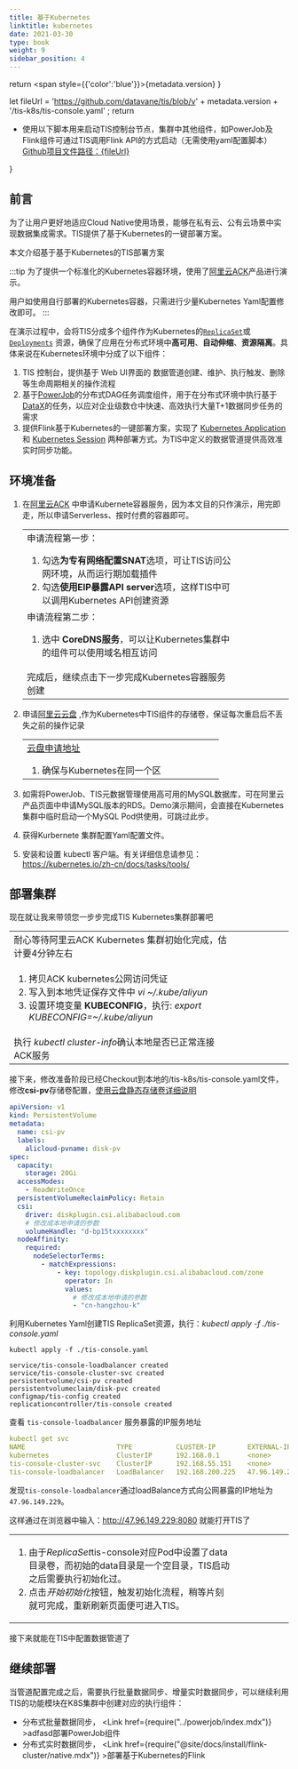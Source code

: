 ```yaml
---
title: 基于Kubernetes
linktitle: kubernetes
date: 2021-03-30
type: book
weight: 9
sidebar_position: 4
---
```


return <span style={{'color':'blue'}}>{metadata.version}</span>
}

let fileUrl = 'https://github.com/datavane/tis/blob/v' + metadata.version + '/tis-k8s/tis-console.yaml' ;
return <p>
 <ul> <li> <span style={{'color':'blue','font-size':'14px'}}>使用以下脚本用来启动TIS控制台节点，集群中其他组件，如PowerJob及Flink组件可通过TIS调用Flink API的方式启动（无需使用yaml配置脚本）</span><br/> <a href={fileUrl}>Github项目文件路径：{fileUrl} </a></li></ul></p>
}

## 前言
为了让用户更好地适应Cloud Native使用场景，能够在私有云、公有云场景中实现数据集成需求。TIS提供了基于Kubernetes的一键部署方案。

本文介绍基于基于Kubernetes的TIS部署方案

:::tip
为了提供一个标准化的Kubernetes容器环境，使用了[阿里云ACK](https://cs.console.aliyun.com/#/k8s/cluster/list)产品进行演示。

用户如使用自行部署的Kubernetes容器，只需进行少量Kubernetes Yaml配置修改即可。
:::

在演示过程中，会将TIS分成多个组件作为Kubernetes的[`ReplicaSet`](https://kubernetes.io/docs/concepts/workloads/controllers/replicaset/)或[`Deployments`](https://kubernetes.io/docs/concepts/workloads/controllers/deployment/)
资源，确保了应用在分布式环境中**高可用**、**自动伸缩**、**资源隔离**。具体来说在Kubernetes环境中分成了以下组件：
1. TIS 控制台，提供基于 Web UI界面的 数据管道创建、维护、执行触发、删除等生命周期相关的操作流程
2. 基于[PowerJob](http://www.powerjob.tech/)的分布式DAG任务调度组件，用于在分布式环境中执行基于[DataX](https://github.com/alibaba/DataX)的任务，以应对企业级数仓中快速、高效执行大量T+1数据同步任务的需求
3. 提供Flink基于Kubernetes的一键部署方案，实现了 [Kubernetes Application](https://nightlies.apache.org/flink/flink-docs-master/docs/deployment/resource-providers/standalone/kubernetes/#application-mode) 和 [Kubernetes Session](https://nightlies.apache.org/flink/flink-docs-master/docs/deployment/resource-providers/standalone/kubernetes/#session-mode)
   两种部署方式。为TIS中定义的数据管道提供高效准实时同步功能。

## 环境准备

1. 在[阿里云ACK](https://cs.console.aliyun.com/#/k8s/cluster/list) 中申请Kubernete容器服务，因为本文目的只作演示，用完即走，所以申请Serverless、按时付费的容器即可。
   <table>
    <tr>
    <td> 申请流程第一步：
     <ol>
      <li>勾选<b>为专有网络配置SNAT</b>选项，可让TIS访问公网环境，从而运行期加载插件</li>
      <li>勾选<b>使用EIP暴露API server</b>选项，这样TIS中可以调用Kubernetes API创建资源</li>
     </ol>
    </td>
    <td> <Figure img={require('./img/apply-aliyun-serverless-k8s.png')}/></td>
    </tr>
   <tr>
    <td>申请流程第二步：
      <ol>
      <li>选中 <b>CoreDNS服务</b>，可以让Kubernetes集群中的组件可以使用域名相互访问</li>
     </ol>
     <br/>
     完成后，继续点击下一步完成Kubernetes容器服务创建
    </td>
    <td><Figure img={require('./img/apply-aliyun-serverless-k8s-2.png')}/>
    </td>
   </tr>
   </table>
2. 申请[阿里云云盘](https://ecs.console.aliyun.com/disk) ,作为Kubernetes中TIS组件的存储卷，保证每次重启后不丢失之前的操作记录
   
   <table>
    <tr>
    <td>
   <a href="https://ecs.console.aliyun.com/disk">云盘申请地址</a>
     <ol>
      <li>确保与Kubernetes在同一个区</li>
     </ol>
    </td>
    <td> <Figure img={require('./img/apply-aliyun-yunpan-1.png')}/></td>
    </tr>
  
   </table>
3. 如需将PowerJob、TIS元数据管理使用高可用的MySQL数据库，可在阿里云产品页面中申请MySQL版本的RDS。Demo演示期间，会直接在Kubernetes集群中临时启动一个MySQL Pod供使用，可跳过此步。
4. 获得Kurbernete 集群配置Yaml配置文件。
  
   
   <GithubK8SYamlUrl/>
5. 安装和设置 kubectl 客户端。有关详细信息请参见：https://kubernetes.io/zh-cn/docs/tasks/tools/

## 部署集群
现在就让我来带领您一步步完成TIS Kubernetes集群部署吧
<table>
<tr>
 <td>
耐心等待阿里云ACK Kubernetes 集群初始化完成，估计要4分钟左右
</td>
<td>
<Figure img={require('./img/create-cluster-waitting-complete.png')}/>
</td>
</tr>

<tr>
 <td>
 <ol>
  <li>拷贝ACK kubernetes公网访问凭证</li>
  <li>写入到本地凭证保存文件中 <i>vi ~/.kube/aliyun</i></li>
  <li>设置环境变量 <b>KUBECONFIG</b>，执行: <i>export KUBECONFIG=~/.kube/aliyun</i></li>
 
 </ol>
  </td>
 <td><Figure img={require('./img/create-cluster-copy-public-certificate.png')}/></td>
</tr>

<tr>
 <td>执行 <i>kubectl cluster-info</i>确认本地是否已正常连接ACK服务</td>
 <td>
<Figure img={require('./img/create-cluster-success-connect-aliyun-k8s.png')}/></td>
</tr>
</table>

接下来，修改准备阶段已经Checkout到本地的/tis-k8s/tis-console.yaml文件，修改<b>csi-pv</b>存储卷配置，[使用云盘静态存储卷详细说明](https://help.aliyun.com/zh/ack/serverless-kubernetes/user-guide/statically-provision-disks)

```yaml
apiVersion: v1
kind: PersistentVolume
metadata:
  name: csi-pv
  labels:
    alicloud-pvname: disk-pv
spec:
  capacity:
    storage: 20Gi
  accessModes:
    - ReadWriteOnce
  persistentVolumeReclaimPolicy: Retain
  csi:
    driver: diskplugin.csi.alibabacloud.com
    # 修改成本地申请的参数
    volumeHandle: "d-bp15txxxxxxxx"
  nodeAffinity:
    required:
      nodeSelectorTerms:
        - matchExpressions:
            - key: topology.diskplugin.csi.alibabacloud.com/zone
              operator: In
              values:
                # 修改成本地申请的参数
                - "cn-hangzhou-k"
```

利用Kubernetes Yaml创建TIS ReplicaSet资源，执行：<i>kubectl apply -f ./tis-console.yaml</i> 
```shell
kubectl apply -f ./tis-console.yaml

service/tis-console-loadbalancer created
service/tis-console-cluster-svc created
persistentvolume/csi-pv created
persistentvolumeclaim/disk-pvc created
configmap/tis-config created
replicationcontroller/tis-console created
```

查看 `tis-console-loadbalancer` 服务暴露的IP服务地址
```yaml
kubectl get svc
NAME                       TYPE           CLUSTER-IP        EXTERNAL-IP     PORT(S)              AGE
kubernetes                 ClusterIP      192.168.0.1       <none>          443/TCP              58m
tis-console-cluster-svc    ClusterIP      192.168.55.151    <none>          8080/TCP,56432/TCP   95s
tis-console-loadbalancer   LoadBalancer   192.168.200.225   47.96.149.229   8080:31583/TCP       95s
```
发现`tis-console-loadbalancer`通过loadBalance方式向公网暴露的IP地址为`47.96.149.229`。

这样通过在浏览器中输入：http://47.96.149.229:8080 就能打开TIS了

<table>
 <tr>
 <td>
<ol>
<li>
  由于<i>ReplicaSet</i>tis-console对应Pod中设置了data目录卷，而初始的data目录是一个空目录，TIS启动之后需要执行初始化过。</li>
<li>点击<i>开始初始化</i>按钮，触发初始化流程，稍等片刻就可完成，重新刷新页面便可进入TIS。</li>
</ol>
</td>
 <td><Figure img={require('/img/init_tis.png')}/></td>
 </tr>
</table>

接下来就能在TIS中配置数据管道了
## 继续部署

当管道配置完成之后，需要执行批量数据同步、增量实时数据同步，可以继续利用TIS的功能模块在K8S集群中创建对应的执行组件：
* 分布式批量数据同步，  <Link href={require("../powerjob/index.mdx")} >adfasd部署PowerJob组件</Link>
* 分布式实时数据同步， <Link href={require("@site/docs/install/flink-cluster/native.mdx")} >部署基于Kubernetes的Flink</Link>

